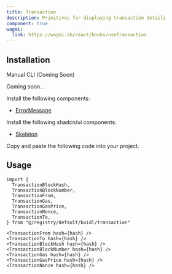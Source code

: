 ```yaml
---
title: Transaction
description: Primitives for displaying transaction details
component: true
wagmi:
  link: https://wagmi.sh/react/hooks/useTransaction
---
```


<ComponentPreview
  name="transaction-demo"
  className="[&_.preview>[data-orientation=vertical]]:sm:max-w-[70%]"
/>

## Installation

<Tabs defaultValue="manual">

<TabsList>
  <TabsTrigger value="manual">Manual</TabsTrigger>
  <TabsTrigger disabled={true} value="cli">
    CLI (Coming Soon)
  </TabsTrigger>
</TabsList>

<TabsContent value="cli">

<Steps>

<Step>Coming soon...</Step>

</Steps>

</TabsContent>

<TabsContent value="manual">

<Steps>

<Step>Install the following components:</Step>

- [ErrorMessage](/docs/components/error-message)

<Step>Install the following shadcn/ui components:</Step>

- [Skeleton](https://ui.shadcn.com/docs/components/skeleton)

<Step>Copy and paste the following code into your project.</Step>

<ComponentSource name="transaction" />

</Steps>

</TabsContent>

</Tabs>

## Usage

```tsx
import {
  TransactionBlockHash,
  TransactionBlockNumber,
  TransactionFrom,
  TransactionGas,
  TransactionGasPrice,
  TransactionNonce,
  TransactionTo,
} from "@/registry/default/buidl/transaction"
```

```tsx
<TransactionFrom hash={hash} />
<TransactionTo hash={hash} />
<TransactionBlockHash hash={hash} />
<TransactionBlockNumber hash={hash} />
<TransactionGas hash={hash} />
<TransactionGasPrice hash={hash} />
<TransactionNonce hash={hash} />
```
